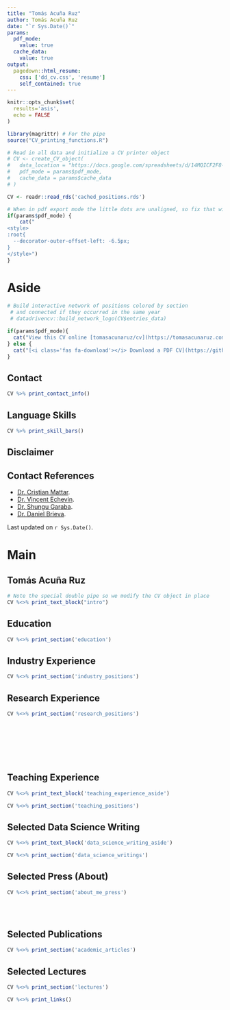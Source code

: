 ```yaml
---
title: "Tomás Acuña Ruz"
author: Tomás Acuña Ruz
date: "`r Sys.Date()`"
params:
  pdf_mode:
    value: true
  cache_data:
    value: true
output:
  pagedown::html_resume:
    css: ['dd_cv.css', 'resume']
    self_contained: true
---
```


```r
knitr::opts_chunk$set(
  results='asis', 
  echo = FALSE
)

library(magrittr) # For the pipe
source("CV_printing_functions.R")

# Read in all data and initialize a CV printer object
# CV <- create_CV_object(
#   data_location = "https://docs.google.com/spreadsheets/d/14MQICF2F8-vf8CKPF1m4lyGKO6_thG-4aSwat1e2TWc",  
#   pdf_mode = params$pdf_mode,
#   cache_data = params$cache_data
# )

CV <- readr::read_rds('cached_positions.rds')

```


```r
# When in pdf export mode the little dots are unaligned, so fix that with some conditional CSS.
if(params$pdf_mode) {
    cat("
<style>
:root{
  --decorator-outer-offset-left: -6.5px;
}
</style>")
}
```


Aside
================================================================================

```r
# Build interactive network of positions colored by section
 # and connected if they occurred in the same year
 # datadrivencv::build_network_logo(CV$entries_data)
```


```r
if(params$pdf_mode){
  cat("View this CV online [tomasacunaruz/cv](https://tomasacunaruz.com/cv)")
} else {
  cat("[<i class='fas fa-download'></i> Download a PDF CV](https://github.com/tartomas/cv/raw/master/TAR_CV_2020.pdf)")
}
```

Contact {#contact}
--------------------------------------------------------------------------------

```r
CV %>% print_contact_info()
```



Language Skills {#skills}
--------------------------------------------------------------------------------

```r
CV %>% print_skill_bars()
```



Disclaimer {#disclaimer}
--------------------------------------------------------------------------------

Contact References {data-icon=book}
-------------------------------------------------------------------------------
  - [Dr. Cristian Mattar](mailto:cmattar@uchile.cl).
  - [Dr. Vincent Echevin](mailto:vincent.echevin@locean.ipsl.fr).
  - [Dr. Shungu Garaba](mailto:shungu.garaba@uni-oldenburg.de).
  - [Dr. Daniel Brieva](mailto:Physical.Marine.Research@gmail.com).

Last updated on `r Sys.Date()`.


Main
================================================================================

Tomás Acuña Ruz {#title}
--------------------------------------------------------------------------------

```r
# Note the special double pipe so we modify the CV object in place
CV %<>% print_text_block("intro") 
```



Education {data-icon=graduation-cap data-concise=true}
--------------------------------------------------------------------------------

```r
CV %<>% print_section('education')
```

Industry Experience {data-icon=suitcase}
--------------------------------------------------------------------------------

```r
CV %<>% print_section('industry_positions')
```


Research Experience {data-icon=laptop}
--------------------------------------------------------------------------------

```r
CV %<>% print_section('research_positions')
```




<!-- These breaks just force a new page so section doesnt get cut off -->
<br>
<br>
<br>
<br>
<br>

Teaching Experience {data-icon=chalkboard-teacher}
--------------------------------------------------------------------------------

::: aside
```r
CV %<>% print_text_block('teaching_experience_aside')
```
:::

```r
CV %<>% print_section('teaching_positions')
```



Selected Data Science Writing {data-icon=chart-line}
--------------------------------------------------------------------------------

::: aside
```r
CV %<>% print_text_block('data_science_writing_aside')
```
:::

```r
CV %<>% print_section('data_science_writings')
```



Selected Press (About)  {data-icon=newspaper}
--------------------------------------------------------------------------------

```r
CV %<>% print_section('about_me_press')
```


<br>
<br>


<!-- Selected Press (By)  {data-icon=newspaper} -->
<!-- -------------------------------------------------------------------------------- -->

<!-- ```{r} -->
<!-- CV %<>% print_section('by_me_press') -->
<!-- ``` -->



Selected Publications {data-icon=book}
--------------------------------------------------------------------------------

```r
CV %<>% print_section('academic_articles')
```

Selected Lectures {data-icon=book}
--------------------------------------------------------------------------------
```r
CV %<>% print_section('lectures')
```


```r
CV %<>% print_links()
```
